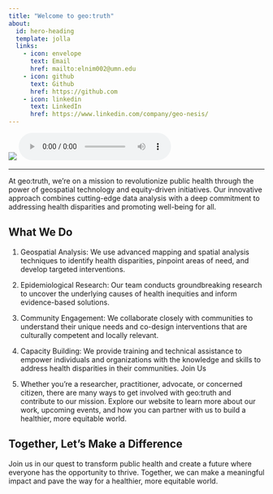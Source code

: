 ```yaml
---
title: "Welcome to geo:truth"
about:
  id: hero-heading
  template: jolla
  links:
    - icon: envelope
      text: Email
      href: mailto:elnim002@umn.edu
    - icon: github
      text: Github
      href: https://github.com
    - icon: linkedin
      text: LinkedIn
      href: https://www.linkedin.com/company/geo-nesis/
---
```


::: {#hero-heading}
:::

![](images/g-01.gif) <audio controls autoplay loop><source src="https://drive.google.com/file/d/1wdveFsQ20Hvr4JMlzJPJw6eE2xJnP8YT/preview" type="audio/mpeg">Your browser does not support the audio tag.</audio>

------------------------------------------------------------------------

At geo:truth, we're on a mission to revolutionize public health through the power of geospatial technology and equity-driven initiatives. Our innovative approach combines cutting-edge data analysis with a deep commitment to addressing health disparities and promoting well-being for all.

## What We Do

1.  Geospatial Analysis: We use advanced mapping and spatial analysis techniques to identify health disparities, pinpoint areas of need, and develop targeted interventions.

2.  Epidemiological Research: Our team conducts groundbreaking research to uncover the underlying causes of health inequities and inform evidence-based solutions.

3.  Community Engagement: We collaborate closely with communities to understand their unique needs and co-design interventions that are culturally competent and locally relevant.

4.  Capacity Building: We provide training and technical assistance to empower individuals and organizations with the knowledge and skills to address health disparities in their communities. Join Us

5.  Whether you're a researcher, practitioner, advocate, or concerned citizen, there are many ways to get involved with geo:truth and contribute to our mission. Explore our website to learn more about our work, upcoming events, and how you can partner with us to build a healthier, more equitable world.

## Together, Let's Make a Difference

Join us in our quest to transform public health and create a future where everyone has the opportunity to thrive. Together, we can make a meaningful impact and pave the way for a healthier, more equitable world.

### 
